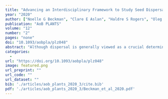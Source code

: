 ```yaml
---
title: "Advancing an Interdisciplinary Framework to Study Seed Dispersal Ecology"
year: "2020"
author: ["Noelle G Beckman", "Clare E Aslan", "Haldre S Rogers", "Oleg Kogan", "Judith L Bronstein", "James M Bullock", "Florian Hartig", "Janneke HilleRisLambers", "Ying Zhou", "Damaris Zurell", "Jedediah F Brodie", "Emilio M Bruna", "Robert Stephen Cantrell", "Robin R Decker", "Edu Efiom", "Evan C Fricke", "Katherine Gurski", "Alan Hastings", "Jeremy S Johnson", "Bette A Loiselle", "Maria N Miriti", "Michael G Neubert", "Liba Pejchar", "John R Poulsen", "Gesine Pufal", "Onja H Razafindratsima", "Manette E Sandor", "Katriona Shea", "Sebastian Schreiber", "Eugene W Schupp", "Rebecca S Snell", "Christopher Strickland", "Jenny Zambrano"]
publication: "AoB PLANTS"
volume: "12"
number: "2"
pages: "none"
doi: "10.1093/aobpla/plz048"
abstract: "Although dispersal is generally viewed as a crucial determinant for the fitness of any organism, our understanding of its role in the persistence and spread of plant populations remains incomplete. Generalizing and predicting dispersal processes are challenging due to context dependence of seed dispersal, environmental heterogeneity and interdependent processes occurring over multiple spatial and temporal scales. Current population models often use simple phenomenological descriptions of dispersal processes, limiting their ability to examine the role of population persistence and spread, especially under global change. To move seed dispersal ecology forward, we need to evaluate the impact of any single seed dispersal event within the full spatial and temporal context of a plant’s life history and environmental variability that ultimately influences a population’s ability to persist and spread. In this perspective, we provide guidance on integrating empirical and theoretical approaches that account for the context dependency of seed dispersal to improve our ability to generalize and predict the consequences of dispersal, and its anthropogenic alteration, across systems. We synthesize suitable theoretical frameworks for this work and discuss concepts, approaches and available data from diverse subdisciplines to help operationalize concepts, highlight recent breakthroughs across research areas and discuss ongoing challenges and open questions. We address knowledge gaps in the movement ecology of seeds and the integration of dispersal and demography that could benefit from such a synthesis. With an interdisciplinary perspective, we will be able to better understand how global change will impact seed dispersal processes, and potential cascading effects on plant population persistence, spread and biodiversity."
categories: 
  - 
url: "https://doi.org/10.1093/aobpla/plz048"
image: featured.png
url_preprint: ""
url_code: ""
url_dataset: ""
bib: './articles/aob_plants_2020_3/cite.bib'
pdf: './articles/aob_plants_2020_3/Beckman_et_al_2020.pdf'
---
```

